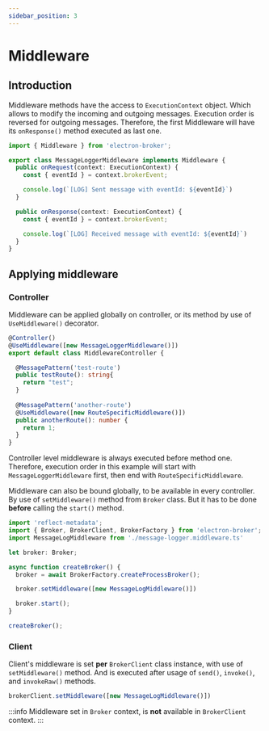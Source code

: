 ```yaml
---
sidebar_position: 3
---
```


# Middleware

## Introduction
Middleware methods have the access to `ExecutionContext` object. Which allows to modify the 
incoming and outgoing messages. Execution order is reversed for outgoing messages.
Therefore, the first Middleware will have its `onResponse()` method executed as last one.

```typescript title="message-logger.middleware.ts"
import { Middleware } from 'electron-broker';

export class MessageLoggerMiddleware implements Middleware {
  public onRequest(context: ExecutionContext) {
    const { eventId } = context.brokerEvent;

    console.log(`[LOG] Sent message with eventId: ${eventId}`)    
  }

  public onResponse(context: ExecutionContext) {
    const { eventId } = context.brokerEvent;

    console.log(`[LOG] Received message with eventId: ${eventId}`)    
  }
}
```

## Applying middleware


### Controller

Middleware can be applied globally on controller, or its method by use of `UseMiddleware()` decorator.  
```typescript {2,11} title="controller-middleware.ts"
@Controller()
@UseMiddleware([new MessageLoggerMiddleware()])
export default class MiddlewareController {

  @MessagePattern('test-route')
  public testRoute(): string{
    return "test";
  }
  
  @MessagePattern('another-route')
  @UseMiddleware([new RouteSpecificMiddleware()])
  public anotherRoute(): number {
    return 1;
  }
}
```
Controller level middleware is always executed before method one. Therefore, execution order in 
this example will start with `MessageLoggerMiddleware` first, then end with `RouteSpecificMiddleware`.  

Middleware can also be bound globally, to be available in every controller. By use of `setMiddleware()` method from `Broker` class.
But it has to be done **before** calling the `start()` method.

```typescript title="global-middleware.ts"
import 'reflect-metadata';
import { Broker, BrokerClient, BrokerFactory } from 'electron-broker';
import MessageLogMiddleware from './message-logger.middleware.ts'

let broker: Broker;

async function createBroker() {
  broker = await BrokerFactory.createProcessBroker();

  broker.setMiddleware([new MessageLogMiddleware()])

  broker.start();
}

createBroker();
```

### Client

Client's middleware is set **per** `BrokerClient` class instance, with use of `setMiddleware()` method. 
And is executed after usage of `send()`, `invoke()`, and `invokeRaw()` methods.

```typescript title="client-middleware.ts"
brokerClient.setMiddleware([new MessageLogMiddleware()])
```
:::info
Middleware set in `Broker` context, is **not** available in `BrokerClient` context.
:::


